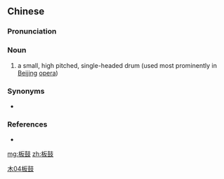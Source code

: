 ==Chinese==
{{zh-forms}}

===Pronunciation===
{{zh-pron
|m=bǎngǔ
|c=baan2 gu2
|cat=n
}}

===Noun===
{{zh-noun}}

# a small, high pitched, single-headed drum (used most prominently in [[Beijing]] [[opera]])

===Synonyms===
* {{zh-l|單皮鼓}}

===References===
* {{cite-web
|url=http://baike.baidu.com/view/24416.htm
|title=板鼓
|work=Baidu online Encyclopedia
|language=Mandarin
|accessdate=2007-12-12}}

[[Category:zh:Musical instruments|木04板鼓]]

[[mg:板鼓]]
[[zh:板鼓]]